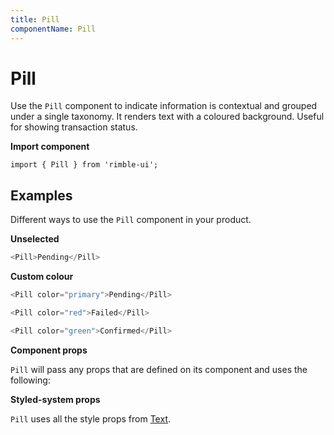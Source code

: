 ```yaml
---
title: Pill
componentName: Pill
---
```



# Pill

Use the `Pill` component to indicate information is contextual and grouped under a single taxonomy. It renders text with a coloured background. Useful for showing transaction status.

**Import component**

```
import { Pill } from 'rimble-ui';
```

## Examples

Different ways to use the `Pill` component in your product.

**Unselected**

```js is=react-live
<Pill>Pending</Pill>
```

**Custom colour**

```js is=react-live
<Pill color="primary">Pending</Pill>
```

```js is=react-live
<Pill color="red">Failed</Pill>
```

```js is=react-live
<Pill color="green">Confirmed</Pill>
```

**Component props**

`Pill` will pass any props that are defined on its component and uses the following:

**Styled-system props**

`Pill` uses all the style props from [Text](/text).
